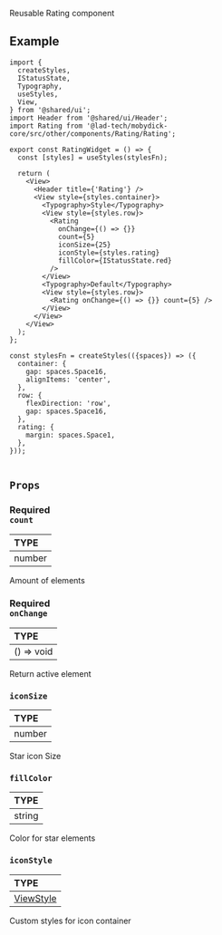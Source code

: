 
Reusable Rating component

## Example

```tsx
import {
  createStyles,
  IStatusState,
  Typography,
  useStyles,
  View,
} from '@shared/ui';
import Header from '@shared/ui/Header';
import Rating from '@lad-tech/mobydick-core/src/other/components/Rating/Rating';

export const RatingWidget = () => {
  const [styles] = useStyles(stylesFn);

  return (
    <View>
      <Header title={'Rating'} />
      <View style={styles.container}>
        <Typography>Style</Typography>
        <View style={styles.row}>
          <Rating
            onChange={() => {}}
            count={5}
            iconSize={25}
            iconStyle={styles.rating}
            fillColor={IStatusState.red}
          />
        </View>
        <Typography>Default</Typography>
        <View style={styles.row}>
          <Rating onChange={() => {}} count={5} />
        </View>
      </View>
    </View>
  );
};

const stylesFn = createStyles(({spaces}) => ({
  container: {
    gap: spaces.Space16,
    alignItems: 'center',
  },
  row: {
    flexDirection: 'row',
    gap: spaces.Space16,
  },
  rating: {
    margin: spaces.Space1,
  },
}));


```

## `Props`

### <div class="label required basic">Required</div>**`count`**

| TYPE   |
|:-------|
| number |

Amount of elements

### <div class="label required basic">Required</div>**`onChange`**

| TYPE   |
|:-------|
| () => void  |

Return active element

### `iconSize`

| TYPE   |
|:-------|
| number |

Star icon Size

### `fillColor`

| TYPE   |
|:-------|
| string |

Color for star elements

### `iconStyle`

| TYPE                                                             |
|:-----------------------------------------------------------------|
| [ViewStyle](https://reactnative.dev/docs/view-style-props#props) |

Custom styles for icon container

